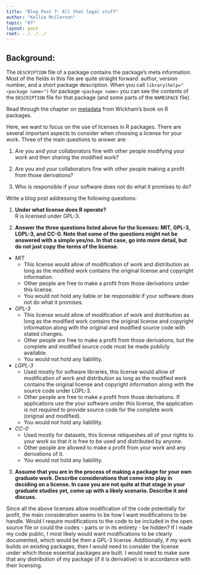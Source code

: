 ```yaml
---
title: "Blog Post 7: All that legal stuff"
author: "Kellie McClernon"
topic: "07"
layout: post
root: ../../../
---
```


## Background:

The `DESCRIPTION` file of a package contains the package's meta information. Most of the fields in this file are quite straight forward: author, version number, and a short package description. When you call `library(help="<package name>")` for  package `<package name>` you can see the contents of the `DESCRIPTION` file for that package (and some parts of the `NAMESPACE` file).

Read through the chapter on [metadata](http://r-pkgs.had.co.nz/description.html) from Wickham's book on R packages. 

Here, we want to focus on the use of licenses in R packages.
There are several important aspects to consider when choosing a license for your work. 
Three of the main questions to answer are: 

1. Are you and your collaborators fine with other people modifying your work and then sharing the modified work?

2. Are you and your collaborators fine with other people making a profit from those derivations?

3. Who is responsible if your software does not do what it promises to do?

Write a blog post addressing the following questions: 

1. **Under what license does R operate?**  
R is licensed under GPL-3.  

2. **Answer the three questions listed above for the licenses: MIT, GPL-3,  LGPL-3, and CC-0. Note that some of the questions might not be answered with a simple yes/no. In that case, go into more detail, but do not just copy the terms of the license.**  

  * *MIT*
    + This license would allow of modification of work and distribution as long as the modified work contains the original license and copyright information.
    + Other people are free to make a profit from those derivations under this license.
    + You would not hold any liable or be responsible if your software does not do what it promises.
  * *GPL-3*
    + This license would allow of modification of work and distribution as long as the modified work contains the original license and copyright information along with the original and modified source code with stated changes.
    + Other people are free to make a profit from those derivations, but the complete and modified source code must be made publicly available.
    + You would not hold any liablility.
  * *LGPL-3*
    + Used mostly for software libraries, this license would allow of modification of work and distribution as long as the modified work contains the original license and copyright information along with the source code under LGPL-3.
    + Other people are free to make a profit from those derivations. If applications use the your software under this license, the application is not required to provide source code for the complete work (original and modified).
    + You would not hold any liablility.
  * *CC-0*
    + Used mostly for datasets, this license reliqueshes all of your rights to your work so that it is free to be used and distributed by anyone.
    + Other people are allowed to make a profit from your work and any derivations of it.
    + You would not hold any liablility.

3. **Assume that you are in the process of making a package for your own graduate work. Describe considerations that come into play in deciding on a license. In case you are not quite at that stage in your graduate studies yet, come up with a likely scenario. Describe it and discuss.**  

Since all the above licenses allow modification of the code potentially for profit, the main consideration seems to be how I want modifications to be handle. Would I require modifications to the code to be included in the open source file or could the codes - parts or in its entirety - be hidden? If I made my code public, I most likely would want modifications to be clearly documented, which would be then a GPL-3 license. Additionally, if my work builds on existing packages, then I would need to consider the license under which those essential packages are built. I would need to make sure that any distribution of my package (if it is derivative) is in accordance with their licensing.